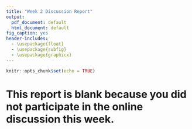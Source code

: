 ```yaml
---
title: "Week 2 Discussion Report"
output:
  pdf_document: default
  html_document: default
fig_caption: yes
header-includes:
  - \usepackage{float}
  - \usepackage{subfig}
  - \usepackage{graphicx}
---
```



```r
knitr::opts_chunk$set(echo = TRUE)
```
    
\begin{center}
```r
cat(paste(name))
```
\end{center}  

# This report is blank because you did not participate in the online discussion this week.